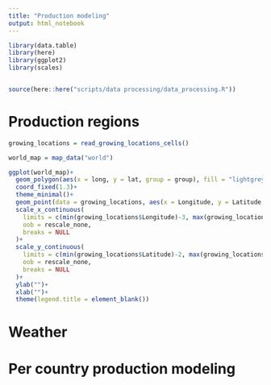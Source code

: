 ```yaml
---
title: "Production modeling"
output: html_notebook
---
```


```r
library(data.table)
library(here)
library(ggplot2)
library(scales)


source(here::here("scripts/data processing/data_processing.R"))
```

# Production regions  
```r
growing_locations = read_growing_locations_cells()
```

```r
world_map = map_data("world")

ggplot(world_map)+
  geom_polygon(aes(x = long, y = lat, group = group), fill = "lightgrey", color = "black")+
  coord_fixed(1.3)+
  theme_minimal()+
  geom_point(data = growing_locations, aes(x = Longitude, y = Latitude, color=CoffeeType), alpha=0.4)+
  scale_x_continuous(
    limits = c(min(growing_locations$Longitude)-3, max(growing_locations$Longitude)+3), 
    oob = rescale_none,
    breaks = NULL
  )+
  scale_y_continuous(
    limits = c(min(growing_locations$Latitude)-2, max(growing_locations$Latitude)+2), 
    oob = rescale_none,
    breaks = NULL
  )+
  ylab("")+
  xlab("")+
  theme(legend.title = element_blank())
```


# Weather 




# Per country production modeling  
